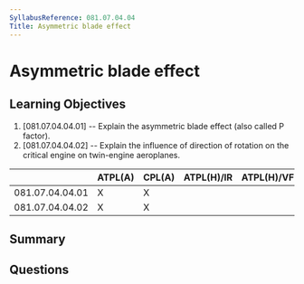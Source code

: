 ```yaml
---
SyllabusReference: 081.07.04.04
Title: Asymmetric blade effect
---
```


# Asymmetric blade effect

## Learning Objectives

1. [081.07.04.04.01] -- Explain the asymmetric blade effect (also called P
   factor).
2. [081.07.04.04.02] -- Explain the influence of direction of rotation on the
   critical engine on twin-engine aeroplanes.

|                 | ATPL(A) | CPL(A) | ATPL(H)/IR | ATPL(H)/VFR | CPL(H) | IR  | CBIR(A) |
| --------------- | ------- | ------ | ---------- | ----------- | ------ | --- | ------- |
| 081.07.04.04.01 | X       | X      |            |             |        |     |         |
| 081.07.04.04.02 | X       | X      |            |             |        |     |         |

## Summary

## Questions
